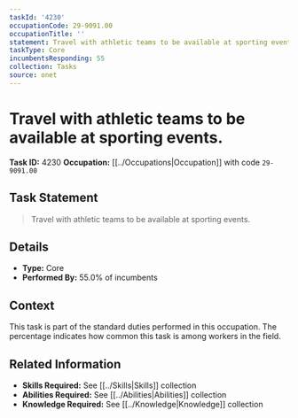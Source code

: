 ```yaml
---
taskId: '4230'
occupationCode: 29-9091.00
occupationTitle: ''
statement: Travel with athletic teams to be available at sporting events.
taskType: Core
incumbentsResponding: 55
collection: Tasks
source: onet
---
```

# Travel with athletic teams to be available at sporting events.

**Task ID:** 4230
**Occupation:** [[../Occupations|Occupation]] with code `29-9091.00`

## Task Statement

> Travel with athletic teams to be available at sporting events.

## Details

- **Type:** Core
- **Performed By:** 55.0% of incumbents

## Context

This task is part of the standard duties performed in this occupation. The percentage indicates how common this task is among workers in the field.

## Related Information

- **Skills Required:** See [[../Skills|Skills]] collection
- **Abilities Required:** See [[../Abilities|Abilities]] collection
- **Knowledge Required:** See [[../Knowledge|Knowledge]] collection
